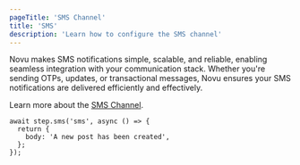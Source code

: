 ```yaml
---
pageTitle: 'SMS Channel'
title: 'SMS'
description: 'Learn how to configure the SMS channel'
---
```


Novu makes SMS notifications simple, scalable, and reliable, enabling seamless integration with your communication stack. Whether you're sending OTPs, updates, or transactional messages, Novu ensures your SMS notifications are delivered efficiently and effectively.

Learn more about the [SMS Channel](/platform/integrations/sms).

```tsx
await step.sms('sms', async () => {
  return {
    body: 'A new post has been created',
  };
});
```
